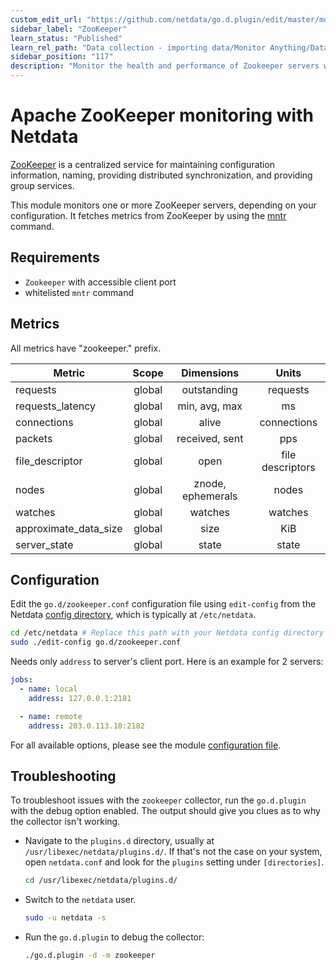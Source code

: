 ```yaml
---
custom_edit_url: "https://github.com/netdata/go.d.plugin/edit/master/modules/zookeeper/README.md"
sidebar_label: "ZooKeeper"
learn_status: "Published"
learn_rel_path: "Data collection - importing data/Monitor Anything/Databases"
sidebar_position: "117"
description: "Monitor the health and performance of Zookeeper servers with zero configuration, per-second metric granularity, and interactive visualizations."
---
```



# Apache ZooKeeper monitoring with Netdata

[ZooKeeper](https://zookeeper.apache.org/) is a centralized service for maintaining configuration information, naming,
providing distributed synchronization, and providing group services.

This module monitors one or more ZooKeeper servers, depending on your configuration. It fetches metrics from ZooKeeper
by using the [mntr](https://zookeeper.apache.org/doc/r3.4.8/zookeeperAdmin.html#sc_zkCommands) command.

## Requirements

- `Zookeeper` with accessible client port
- whitelisted `mntr` command

## Metrics

All metrics have "zookeeper." prefix.

| Metric                | Scope  |    Dimensions     |      Units       |
|-----------------------|:------:|:-----------------:|:----------------:|
| requests              | global |    outstanding    |     requests     |
| requests_latency      | global |   min, avg, max   |        ms        |
| connections           | global |       alive       |   connections    |
| packets               | global |  received, sent   |       pps        |
| file_descriptor       | global |       open        | file descriptors |
| nodes                 | global | znode, ephemerals |      nodes       |
| watches               | global |      watches      |     watches      |
| approximate_data_size | global |       size        |       KiB        |
| server_state          | global |       state       |      state       |

## Configuration

Edit the `go.d/zookeeper.conf` configuration file using `edit-config` from the
Netdata [config directory](https://learn.netdata.cloud/docs/configure/nodes), which is typically at `/etc/netdata`.

```bash
cd /etc/netdata # Replace this path with your Netdata config directory
sudo ./edit-config go.d/zookeeper.conf
```

Needs only `address` to server's client port. Here is an example for 2 servers:

```yaml
jobs:
  - name: local
    address: 127.0.0.1:2181

  - name: remote
    address: 203.0.113.10:2182
```

For all available options, please see the
module [configuration file](https://github.com/netdata/go.d.plugin/blob/master/config/go.d/zookeeper.conf).

## Troubleshooting

To troubleshoot issues with the `zookeeper` collector, run the `go.d.plugin` with the debug option enabled. The output
should give you clues as to why the collector isn't working.

- Navigate to the `plugins.d` directory, usually at `/usr/libexec/netdata/plugins.d/`. If that's not the case on
  your system, open `netdata.conf` and look for the `plugins` setting under `[directories]`.

  ```bash
  cd /usr/libexec/netdata/plugins.d/
  ```

- Switch to the `netdata` user.

  ```bash
  sudo -u netdata -s
  ```

- Run the `go.d.plugin` to debug the collector:

  ```bash
  ./go.d.plugin -d -m zookeeper
  ```
